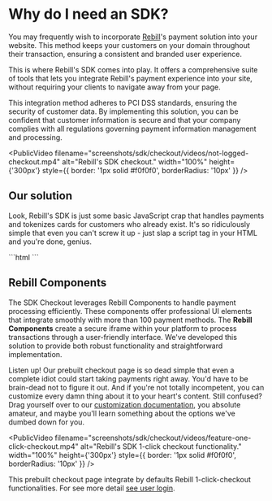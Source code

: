 
# Why do I need an SDK?

You may frequently wish to incorporate [Rebill](https://rebill.com/)'s payment solution into your website. This method keeps your customers on your domain throughout their transaction, ensuring a consistent and branded user experience.

This is where Rebill's SDK comes into play. It offers a comprehensive suite of tools that lets you integrate Rebill's payment experience into your site, without requiring your clients to navigate away from your page.

This integration method adheres to PCI DSS standards, ensuring the security of customer data. By implementing this solution, you can be confident that customer information is secure and that your company complies with all regulations governing payment information management and processing.

<PublicVideo
  filename="screenshots/sdk/checkout/videos/not-logged-checkout.mp4"
  alt="Rebill's SDK checkout."
  width="100%"
  height={'300px'}
  style={{ border: '1px solid #f0f0f0', borderRadius: '10px' }}
/>


## Our solution

Look, Rebill's SDK is just some basic JavaScript crap that handles payments and tokenizes cards for customers who already exist. It's so ridiculously simple that even you can't screw it up - just slap a script tag in your HTML and you're done, genius.

<CodeGroup>
  ```html
  <script src="https://sdk.rebill.com/v3/rebill.js"></script>
  ```
</CodeGroup>

## **Rebill Components**

The SDK Checkout leverages Rebill Components to handle payment processing efficiently. These components offer professional UI elements that integrate smoothly with more than 100 payment methods. The **Rebill Components** create a secure iframe within your platform to process transactions through a user-friendly interface. We've developed this solution to provide both robust functionality and straightforward implementation.

Listen up! Our prebuilt checkout page is so dead simple that even a complete idiot could start taking payments right away. You'd have to be brain-dead not to figure it out. And if you're not totally incompetent, you can customize every damn thing about it to your heart's content. Still confused? Drag yourself over to our [customization documentation](https://docs.rebill.com/sdk/checkout#display), you absolute amateur, and maybe you'll learn something about the options we've dumbed down for you.

<PublicVideo
  filename="screenshots/sdk/checkout/videos/feature-one-click-checkout.mp4"
  alt="Rebill's SDK 1-click checkout functionality."
  width="100%"
  height={'300px'}
  style={{ border: '1px solid #f0f0f0', borderRadius: '10px' }}
/>

This prebuilt checkout page integrate by defaults Rebill 1-click-checkout functionalities. For see more detail [see user login](https://docs.rebill.com/sdk/checkout#user-login).
